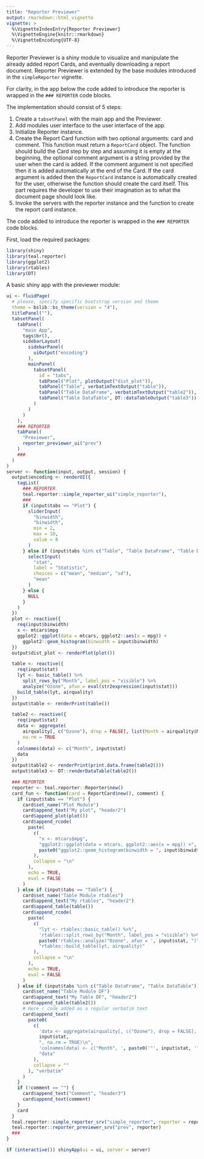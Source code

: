 ```yaml
---
title: "Reporter Previewer"
output: rmarkdown::html_vignette
vignette: >
  %\VignetteIndexEntry{Reporter Previewer}
  %\VignetteEngine{knitr::rmarkdown}
  %\VignetteEncoding{UTF-8}
---
```


Reporter Previewer is a shiny module to visualize and manipulate the already added report Cards, and eventually downloading a report document.
Reporter Previewer is extended by the base modules introduced in the `simpleReporter` vignette.

For clarity, in the app below the code added to introduce the reporter is wrapped in the `### REPORTER` code blocks.

The implementation should consist of 5 steps:

1. Create a `tabsetPanel` with the main app and the Previewer.
2. Add modules user interface to the user interface of the app.
3. Initialize Reporter instance.
4. Create the Report Card function with two optional arguments: card and comment.
This function must return a `ReportCard` object.
The function should build the Card step by step and assuming it is empty at the beginning,
the optional comment argument is a string provided by the user when the card is added.
If the comment argument is not specified then it is added automatically at the end of the Card.
If the card argument is added then the `ReportCard` instance is automatically created for the user, otherwise the function should create the card itself.
This part requires the developer to use their imagination as to what the document page should look like.
5. Invoke the servers with the reporter instance and the function to create the report card instance.

The code added to introduce the reporter is wrapped in the `### REPORTER` code blocks.

First, load the required packages:

```r
library(shiny)
library(teal.reporter)
library(ggplot2)
library(rtables)
library(DT)
```

A basic shiny app with the previewer module:

```r
ui <- fluidPage(
  # please, specify specific bootstrap version and theme
  theme = bslib::bs_theme(version = "4"),
  titlePanel(""),
  tabsetPanel(
    tabPanel(
      "main App",
      tags$br(),
      sidebarLayout(
        sidebarPanel(
          uiOutput("encoding")
        ),
        mainPanel(
          tabsetPanel(
            id = "tabs",
            tabPanel("Plot", plotOutput("dist_plot")),
            tabPanel("Table", verbatimTextOutput("table")),
            tabPanel("Table DataFrame", verbatimTextOutput("table2")),
            tabPanel("Table DataTable", DT::dataTableOutput("table3"))
          )
        )
      )
    ),
    ### REPORTER
    tabPanel(
      "Previewer",
      reporter_previewer_ui("prev")
    )
    ###
  )
)
server <- function(input, output, session) {
  output$encoding <- renderUI({
    tagList(
      ### REPORTER
      teal.reporter::simple_reporter_ui("simple_reporter"),
      ###
      if (input$tabs == "Plot") {
        sliderInput(
          "binwidth",
          "binwidth",
          min = 2,
          max = 10,
          value = 8
        )
      } else if (input$tabs %in% c("Table", "Table DataFrame", "Table DataTable")) {
        selectInput(
          "stat",
          label = "Statistic",
          choices = c("mean", "median", "sd"),
          "mean"
        )
      } else {
        NULL
      }
    )
  })
  plot <- reactive({
    req(input$binwidth)
    x <- mtcars$mpg
    ggplot2::ggplot(data = mtcars, ggplot2::aes(x = mpg)) +
      ggplot2::geom_histogram(binwidth = input$binwidth)
  })
  output$dist_plot <- renderPlot(plot())

  table <- reactive({
    req(input$stat)
    lyt <- basic_table() %>%
      split_rows_by("Month", label_pos = "visible") %>%
      analyze("Ozone", afun = eval(str2expression(input$stat)))
    build_table(lyt, airquality)
  })
  output$table <- renderPrint(table())

  table2 <- reactive({
    req(input$stat)
    data <- aggregate(
      airquality[, c("Ozone"), drop = FALSE], list(Month = airquality$Month), get(input$stat),
      na.rm = TRUE
    )
    colnames(data) <- c("Month", input$stat)
    data
  })
  output$table2 <- renderPrint(print.data.frame(table2()))
  output$table3 <- DT::renderDataTable(table2())

  ### REPORTER
  reporter <- teal.reporter::Reporter$new()
  card_fun <- function(card = ReportCard$new(), comment) {
    if (input$tabs == "Plot") {
      card$set_name("Plot Module")
      card$append_text("My plot", "header2")
      card$append_plot(plot())
      card$append_rcode(
        paste(
          c(
            "x <- mtcars$mpg",
            "ggplot2::ggplot(data = mtcars, ggplot2::aes(x = mpg)) +",
            paste0("ggplot2::geom_histogram(binwidth = ", input$binwidth, ")")
          ),
          collapse = "\n"
        ),
        echo = TRUE,
        eval = FALSE
      )
    } else if (input$tabs == "Table") {
      card$set_name("Table Module rtables")
      card$append_text("My rtables", "header2")
      card$append_table(table())
      card$append_rcode(
        paste(
          c(
            "lyt <- rtables::basic_table() %>%",
            'rtables::split_rows_by("Month", label_pos = "visible") %>%',
            paste0('rtables::analyze("Ozone", afun = ', input$stat, ")"),
            "rtables::build_table(lyt, airquality)"
          ),
          collapse = "\n"
        ),
        echo = TRUE,
        eval = FALSE
      )
    } else if (input$tabs %in% c("Table DataFrame", "Table DataTable")) {
      card$set_name("Table Module DF")
      card$append_text("My Table DF", "header2")
      card$append_table(table2())
      # Here r code added as a regular verbatim text
      card$append_text(
        paste0(
          c(
            'data <- aggregate(airquality[, c("Ozone"), drop = FALSE], list(Month = airquality$Month), ',
            input$stat,
            ", na.rm = TRUE)\n",
            'colnames(data) <- c("Month", ', paste0('"', input$stat, '"'), ")\n",
            "data"
          ),
          collapse = ""
        ), "verbatim"
      )
    }
    if (!comment == "") {
      card$append_text("Comment", "header3")
      card$append_text(comment)
    }
    card
  }
  teal.reporter::simple_reporter_srv("simple_reporter", reporter = reporter, card_fun = card_fun)
  teal.reporter::reporter_previewer_srv("prev", reporter)
  ###
}

if (interactive()) shinyApp(ui = ui, server = server)
```
